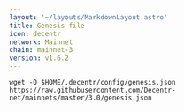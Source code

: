 ```yaml
---
layout: '~/layouts/MarkdownLayout.astro'
title: Genesis file
icon: decentr
network: Mainnet
chain: mainnet-3
version: v1.6.2
---
```

```
wget -O $HOME/.decentr/config/genesis.json https://raw.githubusercontent.com/Decentr-net/mainnets/master/3.0/genesis.json
```
